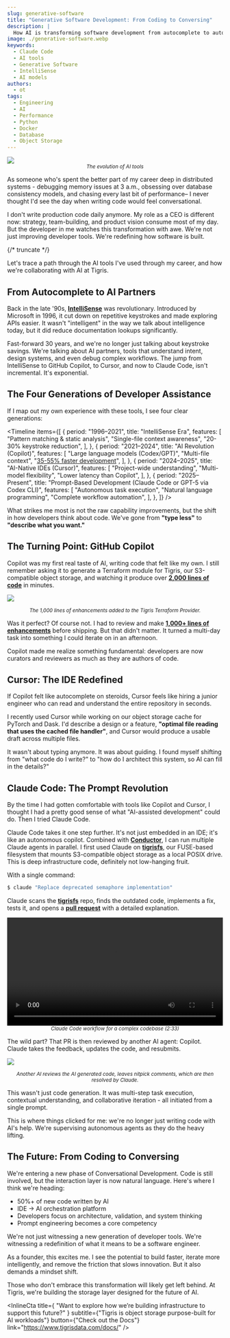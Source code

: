 ```yaml
---
slug: generative-software
title: "Generative Software Development: From Coding to Conversing"
description: |
  How AI is transforming software development from autocomplete to autonomous agents, and what this means for the future of coding.
image: ./generative-software.webp
keywords:
  - Claude Code
  - AI tools
  - Generative Software
  - IntelliSense
  - AI models
authors:
  - ot
tags:
  - Engineering
  - AI
  - Performance
  - Python
  - Docker
  - Database
  - Object Storage
---
```




<style>
  {`@media (min-width: 1536px) {
  img:not(.hero-image) {
    max-width: 48rem; /* 3xl equivalent */
  }
}

.hero-image {
  margin-bottom: 1rem;
  width: 100%;
  height: auto;
  max-width: 100%;
}

p:not(:has(img)) {
  max-width: 42rem; /* 2xl equivalent */
  margin-left: auto;
  margin-right: auto;
}

h2, h3, h4, h5, h6, blockquote, .theme-admonition, ul, ol {
  max-width: 42rem;
  margin-left: auto;
  margin-right: auto;
}

.theme-code-block {
  max-width: 42rem; /* 2xl equivalent */
  margin-left: auto;
  margin-right: auto;
}

table {
  max-width: 42rem; /* 4xl equivalent - wider for tables */
  margin-left: auto;
  margin-right: auto;
  width: 100%;
  border-collapse: collapse;
}

td, th {
  padding: 0.75rem;
  text-align: left;
}

img:not(.hero-image) {
  margin-left: auto;
  margin-right: auto;
  display: block;
}

video {
  margin-left: auto;
  margin-right: auto;
  display: block;
  max-width: 42rem;
}`}
</style>

<img src={heroimage} class="hero-image" />

<center>
  <small>
    <em>The evolution of AI tools</em>
  </small>
</center>

As someone who's spent the better part of my career deep in distributed
systems - debugging memory issues at 3 a.m., obsessing over database consistency
models, and chasing every last bit of performance– I never thought I'd see the
day when writing code would feel conversational.

I don't write production code daily anymore. My role as a CEO is different now:
strategy, team-building, and product vision consume most of my day. But the
developer in me watches this transformation with awe. We're not just improving
developer tools. We're redefining how software is built.

{/* truncate */}

Let's trace a path through the AI tools I've used through my career, and how
we're collaborating with AI at Tigris.

## From Autocomplete to AI Partners

Back in the late '90s,
**[IntelliSense](https://en.wikipedia.org/wiki/Code_completion#Visual_Studio)**
was revolutionary. Introduced by Microsoft in 1996, it cut down on repetitive
keystrokes and made exploring APIs easier. It wasn't "intelligent" in the way we
talk about intelligence today, but it did reduce documentation lookups
significantly.

Fast-forward 30 years, and we're no longer just talking about keystroke savings.
We're talking about AI partners, tools that understand intent, design systems,
and even debug complex workflows. The jump from IntelliSense to GitHub Copilot,
to Cursor, and now to Claude Code, isn't incremental. It's exponential.

## The Four Generations of Developer Assistance

If I map out my own experience with these tools, I see four clear generations:

<Timeline
  items={[
    {
      period: "1996–2021",
      title: "IntelliSense Era",
      features: [
        "Pattern matching & static analysis",
        "Single-file context awareness",
        "20-30% keystroke reduction",
      ],
    },
    {
      period: "2021–2024",
      title: "AI Revolution (Copilot)",
      features: [
        "Large language models (Codex/GPT)",
        "Multi-file context",
        "[35-55% faster development](https://github.blog/2023-03-23-github-copilot-x-the-ai-powered-developer-experience/)",
      ],
    },
    {
      period: "2024–2025",
      title: "AI-Native IDEs (Cursor)",
      features: [
        "Project-wide understanding",
        "Multi-model flexibility",
        "Lower latency than Copilot",
      ],
    },
    {
      period: "2025–Present",
      title: "Prompt-Based Development (Claude Code or GPT-5 via Codex CLI)",
      features: [
        "Autonomous task execution",
        "Natural language programming",
        "Complete workflow automation",
      ],
    },
  ]}
/>

What strikes me most is not the raw capability improvements, but the shift in
how developers think about code. We've gone from **"type less"** to **"describe
what you want."**

## The Turning Point: GitHub Copilot

Copilot was my first real taste of AI, writing code that felt like my own. I
still remember asking it to generate a Terraform module for Tigris, our
S3-compatible object storage, and watching it produce over
**[2,000 lines of code](https://github.com/tigrisdata/terraform-provider-tigris)**
in minutes.

![](/img/blog/generative-software/terraform-pr.webp)

<center>
  <small>
    <em>
      The 1,000 lines of enhancements added to the Tigris Terraform Provider.
    </em>
  </small>
</center>

Was it perfect? Of course not. I had to review and make
**[1,000+ lines of enhancements](https://github.com/tigrisdata/terraform-provider-tigris/commit/0e49b0a450def187f592f7909851ff44fc4a96ec)**
before shipping. But that didn't matter. It turned a multi-day task into
something I could iterate on in an afternoon.

Copilot made me realize something fundamental: developers are now curators and
reviewers as much as they are authors of code.

## Cursor: The IDE Redefined

If Copilot felt like autocomplete on steroids, Cursor feels like hiring a junior
engineer who can read and understand the entire repository in seconds.

I recently used Cursor while working on our object storage cache for PyTorch and
Dask. I'd describe a design or a feature, **"optimal file reading that uses the
cached file handler"**, and Cursor would produce a usable draft across multiple
files.

It wasn't about typing anymore. It was about guiding. I found myself shifting
from "what code do I write?" to "how do I architect this system, so AI can fill
in the details?"

## Claude Code: The Prompt Revolution

By the time I had gotten comfortable with tools like Copilot and Cursor, I
thought I had a pretty good sense of what "AI-assisted development" could do.
Then I tried Claude Code.

Claude Code takes it one step further. It's not just embedded in an IDE; it's
like an autonomous copilot. Combined with
**[Conductor](https://conductor.build)**, I can run multiple Claude agents in
parallel. I first used Claude on
**[tigrisfs](https://github.com/tigrisdata/tigrisfs)**, our FUSE-based
filesystem that mounts S3-compatible object storage as a local POSIX drive. This
is deep infrastructure code, definitely not low-hanging fruit.

With a single command:

```bash
$ claude "Replace deprecated semaphore implementation"
```

Claude scans the **[tigrisfs](https://github.com/tigrisdata/tigrisfs)** repo,
finds the outdated code, implements a fix, tests it, and opens a
**[pull request](https://github.com/tigrisdata/tigrisfs/pull/33)** with a
detailed explanation.

<video controls width="100%">
  <source
    src="/blog/img/blog/generative-software/claude-code.webm"
    type="video/webm"
  />
  <source
    src="/blog/img/blog/generative-software/claude-code.mp4"
    type="video/mp4"
  />
  Your browser does not support the video tag.
</video>

<center>
  <small>
    <em>Claude Code workflow for a complex codebase (2:33)</em>
  </small>
</center>

The wild part? That PR is then reviewed by another AI agent: Copilot. Claude
takes the feedback, updates the code, and resubmits.

![](/img/blog/generative-software/ai-review.webp)

<center>
  <small>
    <em>
      Another AI reviews the AI generated code, leaves nitpick comments, which
      are then resolved by Claude.
    </em>
  </small>
</center>

This wasn't just code generation. It was multi-step task execution, contextual
understanding, and collaborative iteration - all initiated from a single prompt.

This is where things clicked for me: we're no longer just writing code with AI's
help. We're supervising autonomous agents as they do the heavy lifting.

## The Future: From Coding to Conversing

We're entering a new phase of Conversational Development. Code is still
involved, but the interaction layer is now natural language. Here's where I
think we're heading:

- 50%+ of new code written by AI
- IDE → AI orchestration platform
- Developers focus on architecture, validation, and system thinking
- Prompt engineering becomes a core competency

We're not just witnessing a new generation of developer tools. We're witnessing
a redefinition of what it means to be a software engineer.

As a founder, this excites me. I see the potential to build faster, iterate more
intelligently, and remove the friction that slows innovation. But it also
demands a mindset shift.

Those who don't embrace this transformation will likely get left behind. At
Tigris, we're building the storage layer designed for the future of AI.

<InlineCta
  title={
    "Want to explore how we’re building infrastructure to support this future?"
  }
  subtitle={"Tigris is object storage purpose-built for AI workloads"}
  button={"Check out the Docs"}
  link="https://www.tigrisdata.com/docs/"
/>
